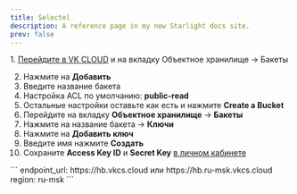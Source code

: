 ```yaml
---
title: Selectel
description: A reference page in my new Starlight docs site.
prev: false
---
```




<Steps>
1. <a href="https://mcs.mail.ru/" target="blank">Перейдите в VK CLOUD</a> и на вкладку Объектное хранилище -> Бакеты

2. Нажмите на **Добавить**
3. Введите название бакета
4. Настройка ACL по умолчанию: **public-read**
5. Остальные настройки оставьте как есть и нажмите **Create a Bucket**
6. Перейдите на вкладку **Объектное хранилище** -> **Бакеты**
7. Нажмите на название бакета -> **Ключи**
8. Нажмите на **Добавить ключ**
9. Введите имя нажмите **Создать**
10. Сохраните **Access Key ID** и **Secret Key** [в личном кабинете](https://admin.defaultuploader.com)
</Steps>
<Aside title="File endpoint и Region">
  ```
  endpoint_url: https://hb.vkcs.cloud или https://hb.ru-msk.vkcs.cloud
  region: ru-msk
  ```
</Aside>


